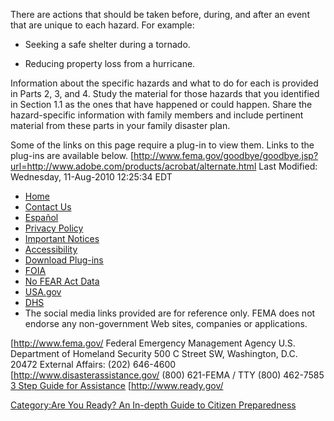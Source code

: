 {{Template:Are You Ready? An In-depth Guide to Citizen Preparedness}}
There are actions that should be taken before, during, and after an event that are unique to each hazard. For example:

* <div>Seeking a safe shelter during a tornado.</div>
* <div>Reducing property loss from a hurricane.</div>
Information about the specific hazards and what to do for each is provided in Parts 2, 3, and 4. Study the material for those hazards that you identified in Section 1.1 as the ones that have happened or could happen. Share the hazard-specific information with family members and include pertinent material from these parts in your family disaster plan.

Some of the links on this page require a plug-in to view them. Links to the plug-ins are available below.
[http://www.fema.gov/goodbye/goodbye.jsp?url=http://www.adobe.com/products/acrobat/alternate.html
Last Modified: Wednesday, 11-Aug-2010 12:25:34 EDT
* [http://www.fema.gov/index.shtm Home]
* [http://www.fema.gov/about/contact/index.shtm Contact Us]
* [http://www.fema.gov/esp/index.shtm Español]
* [http://www.fema.gov/help/privacy.shtm Privacy Policy]
* [http://www.fema.gov/help/index.shtm Important Notices]
* [http://www.fema.gov/help/accessibility.shtm Accessibility]
* [http://www.fema.gov/help/plugins.shtm Download Plug-ins]
* [http://www.fema.gov/help/foia.shtm FOIA]
* [http://www.fema.gov/oer/eeo_data_excel.shtm No FEAR Act Data]
* [http://www.usa.gov/ USA.gov]
* [http://www.dhs.gov/ DHS]
* The social media links provided are for reference only. FEMA does not endorse any non-government Web sites, companies or applications.
[http://www.fema.gov/
Federal Emergency Management Agency
U.S. Department of Homeland Security
500 C Street SW, Washington, D.C. 20472
External Affairs: (202) 646-4600
[http://www.disasterassistance.gov/
(800) 621-FEMA / TTY (800) 462-7585
[http://www.fema.gov/assistance/index.shtm 3 Step Guide for Assistance]
[http://www.ready.gov/
[[Category:Are You Ready? An In-depth Guide to Citizen Preparedness]]